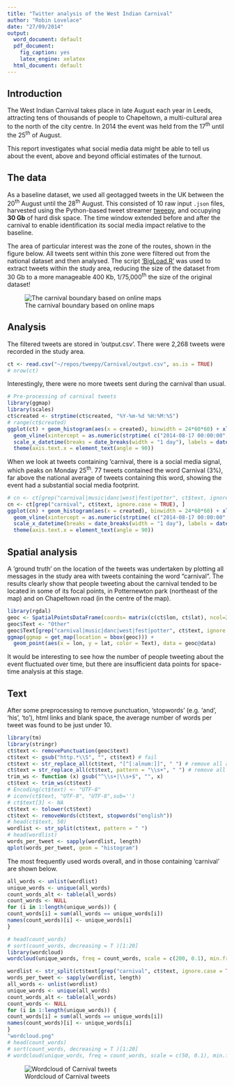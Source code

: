 ```yaml
---
title: "Twitter analysis of the West Indian Carnival"
author: "Robin Lovelace"
date: "27/09/2014"
output:
  word_document: default
  pdf_document:
    fig_caption: yes
    latex_engine: xelatex
  html_document: default
---
```


## Introduction

The West Indian Carnival takes place in late August each year in Leeds, attracting tens of
thousands of people to Chapeltown, a multi-cultural area to the north of the city centre.
In 2014 the event was held from the 17^th^ until the 25^th^ of August.

This report investigates what social media data might be able to tell us about the event,
above and beyond official estimates of the turnout.

## The data

As a baseline dataset, we used all geotagged tweets in the UK between the 20^th^ August
until the 28^th^ August. This consisted of 10 raw input `.json` files, harvested using
the Python-based tweet streamer
[tweepy](https://github.com/Robinlovelace/tweepy), and occupying **30 Gb** of hard disk space.
The time window extended before and after the carnival to enable identification its
social media impact relative to the baseline.

The area of particular interest was the zone of the routes, shown in the figure below.
All tweets sent within this zone were filtered out from the national dataset and then
analysed. The script
['BigLoad.R'](https://github.com/Robinlovelace/tweepy/blob/master/BigLoad.R)
was used to extract tweets within the study area,
reducing the size of the dataset from 30 Gb to a more manageable 400 Kb,
1/75,000^th^ the size of the original dataset!

![The carnival boundary based on online maps]("carnival-bounds.png")

## Analysis

The filtered tweets are stored in 'output.csv'. There were
2,268 tweets were recorded in the study area.

```r
ct <- read.csv("~/repos/tweepy/Carnival/output.csv", as.is = TRUE)
# nrow(ct)
```

Interestingly, there were no more tweets sent during the carnival than
usual.

```r
# Pre-processing of carnival tweets
library(ggmap)
library(scales)
ct$created <- strptime(ct$created, "%Y-%m-%d %H:%M:%S")
# range(ct$created)
ggplot(ct) + geom_histogram(aes(x = created), binwidth = 24*60*60) + xlab("Date (August 2014)") +
  geom_vline(xintercept = as.numeric(strptime( c("2014-08-17 00:00:00", "2014-08-25 23:00:00"), format = "%Y-%m-%d %H:%M:%S"))) +
  scale_x_datetime(breaks = date_breaks(width = "1 day"), labels = date_format("%a%d")) +
  theme(axis.text.x = element_text(angle = 90))
```

When we look at tweets containing 'carnival, there is a social media signal, which
peaks on Monday 25^th^. 77 tweets contained the word Carnival (3%), far above the national
average of tweets containing this word, showing the event had a substantial social media footprint.

```r
# cn <- ct[grep("carnival|music|danc|west|fest|potter", ct$text, ignore.case = TRUE), ]
cn <- ct[grep("carnival", ct$text, ignore.case = TRUE), ]
ggplot(cn) + geom_histogram(aes(x = created), binwidth = 24*60*60) + xlab("Date (August 2014)") +
  geom_vline(xintercept = as.numeric(strptime( c("2014-08-17 00:00:00", "2014-08-25 23:00:00"), format = "%Y-%m-%d %H:%M:%S"))) +
  scale_x_datetime(breaks = date_breaks(width = "1 day"), labels = date_format("%a%d")) +
  theme(axis.text.x = element_text(angle = 90))
```

## Spatial analysis

A 'ground truth' on the location of the tweets was undertaken by plotting all
messages in the study area with tweets containing the word "carnival".
The results clearly show that people tweeting about the carnival tended to
be located in some of its focal points, in Potternewton park (northeast of the map)
and on Chapeltown road (in the centre of the map).

```r
library(rgdal)
geoc <- SpatialPointsDataFrame(coords= matrix(c(ct$lon, ct$lat), ncol=2), data=ct)
geoc$Text <- "Other"
geoc$Text[grep("carnival|music|danc|west|fest|potter", ct$text, ignore.case = TRUE)] <- "Carnival"
ggmap(ggmap = get_map(location = bbox(geoc))) +
  geom_point(aes(x = lon, y = lat, color = Text), data = geoc@data)
```

It would be interesting to see how the number of people tweeting about the event fluctuated
over time, but there are insufficient data points for space-time analysis at this stage.

## Text

After some preprocessing to remove punctuation, 'stopwords' (e.g. 'and', 'his', 'to'),
html links and blank space, the average number of words per tweet was found to be just
under 10.

```r
library(tm)
library(stringr)
ct$text <- removePunctuation(geoc$text)
ct$text <- gsub("http.*\\S", "", ct$text) # fail
ct$text <- str_replace_all(ct$text, "[^[:alnum:]]", " ") # remove all alphanumeric
ct$text = str_replace_all(ct$text, pattern = "\\s+", " ") # remove all excessive whitespace
trim_ws <- function (x) gsub("^\\s+|\\s+$", "", x)
ct$text <- trim_ws(ct$text)
# Encoding(ct$text) <- "UTF-8"
# iconv(ct$text, "UTF-8", "UTF-8",sub='')
# ct$text[3] <- NA
ct$text <- tolower(ct$text)
ct$text <- removeWords(ct$text, stopwords("english"))
# head(ct$text, 50)
wordlist <- str_split(ct$text, pattern = " ")
# head(wordlist)
words_per_tweet <- sapply(wordlist, length)
qplot(words_per_tweet, geom = "histogram")
```

The most frequently used words overall, and in those containing 'carnival'
are shown below.

```r
all_words <- unlist(wordlist)
unique_words <- unique(all_words)
count_words_alt <- table(all_words)
count_words <- NULL
for (i in 1:length(unique_words)) {
count_words[i] = sum(all_words == unique_words[i])
names(count_words)[i] <- unique_words[i]
}

# head(count_words)
# sort(count_words, decreasing = T )[1:20]
library(wordcloud)
wordcloud(unique_words, freq = count_words, scale = c(200, 0.1), min.freq = 20)
```

```r
wordlist <- str_split(ct$text[grep("carnival", ct$text, ignore.case = TRUE)], pattern = " ")
words_per_tweet <- sapply(wordlist, length)
all_words <- unlist(wordlist)
unique_words <- unique(all_words)
count_words_alt <- table(all_words)
count_words <- NULL
for (i in 1:length(unique_words)) {
count_words[i] = sum(all_words == unique_words[i])
names(count_words)[i] <- unique_words[i]
}
"wordcloud.png"
# head(count_words)
# sort(count_words, decreasing = T )[1:20]
# wordcloud(unique_words, freq = count_words, scale = c(50, 0.1), min.freq = 2)
```

![Wordcloud of Carnival tweets]("Carnival/wordcloud.png")





